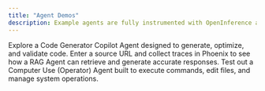 ```yaml
---
title: "Agent Demos"
description: Example agents are fully instrumented with OpenInference and utilize end-to-end tracing with Phoenix for comprehensive performance analysis. Enter your Phoenix and OpenAI keys to view traces.
---
```


<CardGroup cols={3}>
<Card img="https://storage.googleapis.com/arize-phoenix-assets/assets/images/phoenix-docs-images/ccdfee87-image.jpeg" title="Code Generation Agent" href="https://phoenix-code-gen-agent.onrender.com/">
Explore a Code Generator Copilot Agent designed to generate, optimize, and validate code.
</Card>

<Card img="https://storage.googleapis.com/arize-phoenix-assets/assets/images/phoenix-docs-images/fa885f19-image.avif" title="RAG Agent" href="https://phoenix-rag-agent.onrender.com/">
Enter a source URL and collect traces in Phoenix to see how a RAG Agent can retrieve and generate accurate responses.
</Card>

<Card img="https://storage.googleapis.com/arize-phoenix-assets/assets/images/phoenix-docs-images/8136c1ec-image.avif" title="Computer Use Agent" href="https://github.com/Arize-ai/phoenix/tree/main/examples/computer_use_agent">
Test out a Computer Use (Operator) Agent built to execute commands, edit files, and manage system operations.
</Card>
</CardGroup>

